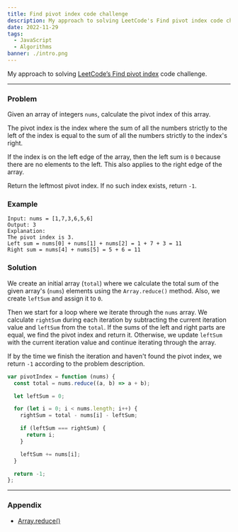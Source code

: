 ```yaml
---
title: Find pivot index code challenge
description: My approach to solving LeetCode's Find pivot index code challenge
date: 2022-11-29
tags:
  - JavaScript
  - Algorithms
banner: ./intro.png
---
```


My approach to solving [LeetCode’s Find pivot index](https://leetcode.com/problems/find-pivot-index/description/) code challenge.

---

### Problem

Given an array of integers `nums`, calculate the pivot index of this array.

The pivot index is the index where the sum of all the numbers strictly to the left of the index is equal to the sum of all the numbers strictly to the index's right.

If the index is on the left edge of the array, then the left sum is `0` because there are no elements to the left. This also applies to the right edge of the array.

Return the leftmost pivot index. If no such index exists, return `-1`.

### Example

```
Input: nums = [1,7,3,6,5,6]
Output: 3
Explanation:
The pivot index is 3.
Left sum = nums[0] + nums[1] + nums[2] = 1 + 7 + 3 = 11
Right sum = nums[4] + nums[5] = 5 + 6 = 11
```

### Solution

We create an initial array (`total`) where we calculate the total sum of the given array's (`nums`) elements using the `Array.reduce()` method. Also, we create `leftSum` and assign it to `0`.

Then we start for a loop where we iterate through the `nums` array. We calculate `rightSum` during each iteration by subtracting the current iteration value and `leftSum` from the `total`. If the sums of the left and right parts are equal, we find the pivot index and return it. Otherwise, we update `leftSum` with the current iteration value and continue iterating through the array.

If by the time we finish the iteration and haven't found the pivot index, we return `-1` according to the problem description.

```js
var pivotIndex = function (nums) {
  const total = nums.reduce((a, b) => a + b);

  let leftSum = 0;

  for (let i = 0; i < nums.length; i++) {
    rightSum = total - nums[i] - leftSum;

    if (leftSum === rightSum) {
      return i;
    }

    leftSum += nums[i];
  }

  return -1;
};
```

---

### Appendix

- [Array.reduce()](https://developer.mozilla.org/en-US/docs/Web/JavaScript/Reference/Global_Objects/Array/reduce)
